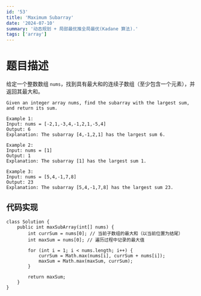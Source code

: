```yaml
---
id: '53'
title: 'Maximum Subarray'
date: '2024-07-10'
summary: '动态规划 + 局部最优推全局最优(Kadane 算法).'
tags: ['array']
---
```


# 题目描述

给定一个整数数组 `nums`，找到具有最大和的连续子数组（至少包含一个元素），并返回其最大和。

```
Given an integer array nums, find the subarray with the largest sum, and return its sum.

Example 1:
Input: nums = [-2,1,-3,4,-1,2,1,-5,4]
Output: 6
Explanation: The subarray [4,-1,2,1] has the largest sum 6.

Example 2:
Input: nums = [1]
Output: 1
Explanation: The subarray [1] has the largest sum 1.

Example 3:
Input: nums = [5,4,-1,7,8]
Output: 23
Explanation: The subarray [5,4,-1,7,8] has the largest sum 23.

```

## 代码实现

```
class Solution {
    public int maxSubArray(int[] nums) {
        int currSum = nums[0]; // 当前子数组的最大和（以当前位置为结尾）
        int maxSum = nums[0]; // 遍历过程中记录的最大值

        for (int i = 1; i < nums.length; i++) {
            currSum = Math.max(nums[i], currSum + nums[i]);
            maxSum = Math.max(maxSum, currSum);
        }

        return maxSum;
    }
}

```
